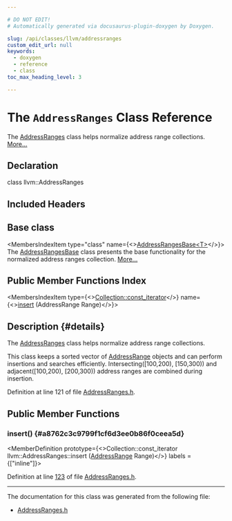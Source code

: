 ```yaml
---

# DO NOT EDIT!
# Automatically generated via docusaurus-plugin-doxygen by Doxygen.

slug: /api/classes/llvm/addressranges
custom_edit_url: null
keywords:
  - doxygen
  - reference
  - class
toc_max_heading_level: 3

---
```





# The `AddressRanges` Class Reference

<DoxygenPage pluginConfig={pluginConfig}>

The <a href="/docs/api/classes/llvm/addressranges">AddressRanges</a> class helps normalize address range collections. <a href="#details">More...</a>

## Declaration

<CodeBlock>class llvm::AddressRanges</CodeBlock>

## Included Headers

<IncludesList>
<IncludesListItem
  filePath="llvm/ADT/AddressRanges.h"
  permalink="/docs/api/files/include/include/llvm/include/llvm/adt/addressranges-h"
  isLocal="true" />
</IncludesList>

## Base class

<MembersIndex>

<MembersIndexItem
  type="class"
  name={<><a href="/docs/api/classes/llvm/addressrangesbase">AddressRangesBase&lt;T&gt;</a></>}>
The <a href="/docs/api/classes/llvm/addressrangesbase">AddressRangesBase</a> class presents the base functionality for the normalized address ranges collection. <a href="/docs/api/classes/llvm/addressrangesbase/#details">More...</a>
</MembersIndexItem>

</MembersIndex>

## Public Member Functions Index

<MembersIndex>

<MembersIndexItem
  type={<><a href="/docs/api/classes/llvm/smallvectorimpl/#a641b0782e0cc309372855bfc19fdfd97">Collection::const&#95;iterator</a></>}
  name={<><a href="#a8762c3c9799f1cf6d3ee0b86f0ceea5d">insert</a> (AddressRange Range)</>}>
</MembersIndexItem>

</MembersIndex>

## Description {#details}

The <a href="/docs/api/classes/llvm/addressranges">AddressRanges</a> class helps normalize address range collections.

This class keeps a sorted vector of <a href="/docs/api/classes/llvm/addressrange">AddressRange</a> objects and can perform insertions and searches efficiently. Intersecting(&#91;100,200), &#91;150,300)) and adjacent(&#91;100,200), &#91;200,300)) address ranges are combined during insertion.

Definition at line 121 of file <a href="/docs/api/files/include/include/llvm/include/llvm/adt/addressranges-h">AddressRanges.h</a>.

<SectionDefinition>

## Public Member Functions

### insert() {#a8762c3c9799f1cf6d3ee0b86f0ceea5d}

<MemberDefinition
  prototype={<>Collection::const&#95;iterator llvm::AddressRanges::insert (<a href="/docs/api/classes/llvm/addressrange">AddressRange</a> Range)</>}
  labels = {["inline"]}>

Definition at line <a href="/docs/api/files/include/include/llvm/include/llvm/adt/addressranges-h/#l00123">123</a> of file <a href="/docs/api/files/include/include/llvm/include/llvm/adt/addressranges-h">AddressRanges.h</a>.
</MemberDefinition>

</SectionDefinition>

<hr/>

The documentation for this class was generated from the following file:

<ul>
<li><a href="/docs/api/files/include/include/llvm/include/llvm/adt/addressranges-h">AddressRanges.h</a></li>
</ul>

</DoxygenPage>
